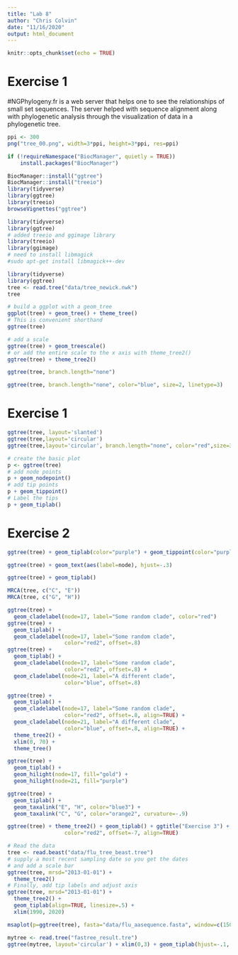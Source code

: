 ```yaml
---
title: "Lab 8"
author: "Chris Colvin"
date: "11/16/2020"
output: html_document
---
```


```r
knitr::opts_chunk$set(echo = TRUE)
```

# Exercise 1
#NGPhylogeny.fr is a web server that helps one to see the relationships of small set sequences. The server helped with sequence alignment along with phylogenetic analysis through the visualization of data in a phylogenetic tree. 

```r
ppi <- 300
png("tree_00.png", width=3*ppi, height=3*ppi, res=ppi)
```


```r
if (!requireNamespace("BiocManager", quietly = TRUE))
    install.packages("BiocManager")

BiocManager::install("ggtree")
BiocManager::install("treeio")
library(tidyverse)
library(ggtree)
library(treeio)
browseVignettes("ggtree")
```

```r
library(tidyverse)
library(ggtree)
# added treeio and ggimage library
library(treeio)
library(ggimage)
# need to install libmagick 
#sudo apt-get install libmagick++-dev
```
```r
library(tidyverse)
library(ggtree)
tree <- read.tree("data/tree_newick.nwk")
tree
```
```r
# build a ggplot with a geom_tree
ggplot(tree) + geom_tree() + theme_tree()
# This is convenient shorthand
ggtree(tree)
```

```r
# add a scale
ggtree(tree) + geom_treescale()
# or add the entire scale to the x axis with theme_tree2()
ggtree(tree) + theme_tree2()
```
```r
ggtree(tree, branch.length="none")
```

```r
ggtree(tree, branch.length="none", color="blue", size=2, linetype=3)

```
# Exercise 1

```r
ggtree(tree, layout='slanted')
ggtree(tree,layout='circular')
ggtree(tree,layout='circular', branch.length="none", color="red",size=3)
```
```r
# create the basic plot
p <- ggtree(tree)
# add node points
p + geom_nodepoint()
# add tip points
p + geom_tippoint()
# Label the tips
p + geom_tiplab()
```

# Exercise 2
```r
ggtree(tree) + geom_tiplab(color="purple") + geom_tippoint(color="purple") + geom_nodepoint(color="yellow", alpha = 5, size = 4) + ggtitle("Exercise 2 Phylogeny")
```

```r
ggtree(tree) + geom_text(aes(label=node), hjust=-.3)
```

```r
ggtree(tree) + geom_tiplab()

```

```r
MRCA(tree, c("C", "E"))
MRCA(tree, c("G", "H"))

```

```r
ggtree(tree) + 
  geom_cladelabel(node=17, label="Some random clade", color="red")
ggtree(tree) + 
  geom_tiplab() + 
  geom_cladelabel(node=17, label="Some random clade", 
                  color="red2", offset=.8)
ggtree(tree) + 
  geom_tiplab() + 
  geom_cladelabel(node=17, label="Some random clade", 
                  color="red2", offset=.8) + 
  geom_cladelabel(node=21, label="A different clade", 
                  color="blue", offset=.8)
```

```r
ggtree(tree) + 
  geom_tiplab() + 
  geom_cladelabel(node=17, label="Some random clade", 
                  color="red2", offset=.8, align=TRUE) + 
  geom_cladelabel(node=21, label="A different clade", 
                  color="blue", offset=.8, align=TRUE) + 
  theme_tree2() + 
  xlim(0, 70) + 
  theme_tree()
```

```r
ggtree(tree) + 
  geom_tiplab() + 
  geom_hilight(node=17, fill="gold") + 
  geom_hilight(node=21, fill="purple")
```

```r
ggtree(tree) + 
  geom_tiplab() + 
  geom_taxalink("E", "H", color="blue3") +
  geom_taxalink("C", "G", color="orange2", curvature=-.9)
```


```r
ggtree(tree) + theme_tree2() + geom_tiplab() + ggtitle("Exercise 3") + geom_hilight(node=19, fill="gold") + geom_hilight(node=23, fill="blue") + geom_taxalink(3,5, curvature=.5, linetype=2) + geom_taxalink(7,10, curvature=.5, linetype=2) + geom_cladelabel(node=17, label="Superclade 17", 
                  color="red2", offset=-7, align=TRUE)
```

```r
# Read the data
tree <- read.beast("data/flu_tree_beast.tree")
# supply a most recent sampling date so you get the dates
# and add a scale bar
ggtree(tree, mrsd="2013-01-01") + 
  theme_tree2() 
# Finally, add tip labels and adjust axis
ggtree(tree, mrsd="2013-01-01") + 
  theme_tree2() + 
  geom_tiplab(align=TRUE, linesize=.5) + 
  xlim(1990, 2020)
```

```r
msaplot(p=ggtree(tree), fasta="data/flu_aasequence.fasta", window=c(150, 175))
```


```r
mytree <- read.tree("fastree_result.tre")
ggtree(mytree, layout='circular') + xlim(0,3) + geom_tiplab(hjust=-.1, size = 3) +   geom_hilight(node=34, fill="gold") + geom_hilight(node=29, fill="blue") 
```

